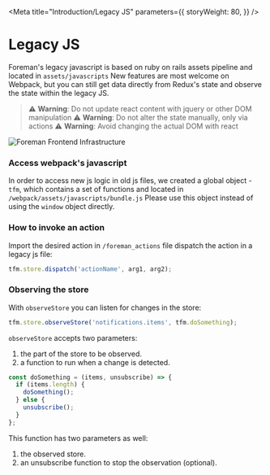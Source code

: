 
<Meta
  title="Introduction/Legacy JS"
  parameters={{
    storyWeight: 80,
  }}
/>

# Legacy JS

Foreman's legacy javascript is based on ruby on rails assets pipeline and located in `assets/javascripts`
New features are most welcome on Webpack, but you can still get data directly from Redux's state and observe the state within the legacy JS.

> ⚠️ **Warning**: Do not update react content with jquery or other DOM manipulation
> ⚠️ **Warning**: Do not alter the state manually, only via actions
> ⚠️ **Warning**: Avoid changing the actual DOM with react

<img src={ForemanFrontendDiagram} alt="Foreman Frontend Infrastructure" />

### Access webpack's javascript

In order to access new js logic in old js files, we created a global object -`tfm`, which contains a set of functions and located in `/webpack/assets/javascripts/bundle.js`
Please use this object instead of using the `window` object directly.

### How to invoke an action

Import the desired action in `/foreman_actions` file
dispatch the action in a legacy js file:

```js
tfm.store.dispatch('actionName', arg1, arg2);
```

### Observing the store

With `observeStore` you can listen for changes in the store:

```javascript
tfm.store.observeStore('notifications.items', tfm.doSomething);
```

`observeStore` accepts two parameters:

1. the part of the store to be observed.
2. a function to run when a change is detected.

```javascript
const doSomething = (items, unsubscribe) => {
  if (items.length) {
    doSomething();
  } else {
    unsubscribe();
  }
};
```

This function has two parameters as well:

1. the observed store.
2. an unsubscribe function to stop the observation (optional).
